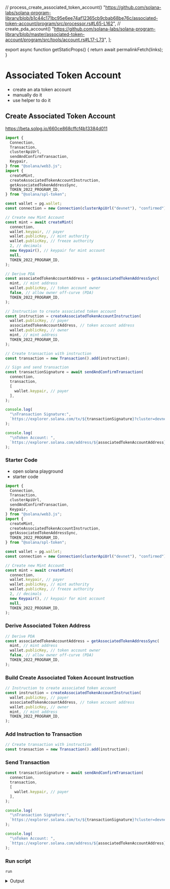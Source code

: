 
  // process_create_associated_token_account()
  "https://github.com/solana-labs/solana-program-library/blob/b1c44c171bc95e6ee74af12365cb9cbab68be76c/associated-token-account/program/src/processor.rs#L65-L162",
  // create_pda_account()
  "https://github.com/solana-labs/solana-program-library/blob/master/associated-token-account/program/src/tools/account.rs#L17-L73",
];

export async function getStaticProps() {
  return await permalinkFetch(links);
}

# Associated Token Account

- create an ata token account
- manually do it
- use helper to do it

## Create Associated Token Account

https://beta.solpg.io/660ce868cffcf4b13384d011

<Accordions >
<Accordion title="Final Code">

```ts filename="client.ts" copy
import {
  Connection,
  Transaction,
  clusterApiUrl,
  sendAndConfirmTransaction,
  Keypair,
} from "@solana/web3.js";
import {
  createMint,
  createAssociatedTokenAccountInstruction,
  getAssociatedTokenAddressSync,
  TOKEN_2022_PROGRAM_ID,
} from "@solana/spl-token";

const wallet = pg.wallet;
const connection = new Connection(clusterApiUrl("devnet"), "confirmed");

// Create new Mint Account
const mint = await createMint(
  connection,
  wallet.keypair, // payer
  wallet.publicKey, // mint authority
  wallet.publicKey, // freeze authority
  2, // decimals
  new Keypair(), // keypair for mint account
  null,
  TOKEN_2022_PROGRAM_ID,
);

// Derive PDA
const associatedTokenAccountAddress = getAssociatedTokenAddressSync(
  mint, // mint address
  wallet.publicKey, // token account owner
  false, // allow owner off-curve (PDA)
  TOKEN_2022_PROGRAM_ID,
);

// Instruction to create associated token account
const instruction = createAssociatedTokenAccountInstruction(
  wallet.publicKey, // payer
  associatedTokenAccountAddress, // token account address
  wallet.publicKey, // owner
  mint, // mint address
  TOKEN_2022_PROGRAM_ID,
);

// Create transaction with instruction
const transaction = new Transaction().add(instruction);

// Sign and send transaction
const transactionSignature = await sendAndConfirmTransaction(
  connection,
  transaction,
  [
    wallet.keypair, // payer
  ],
);

console.log(
  "\nTransaction Signature:",
  `https://explorer.solana.com/tx/${transactionSignature}?cluster=devnet`,
);

console.log(
  "\nToken Account: ",
  `https://explorer.solana.com/address/${associatedTokenAccountAddress}?cluster=devnet`,
);
```

</Accordion>
</Accordions>

<Steps>

### Starter Code

- open solana playground
- starter code

```ts filename="client.ts" copy
import {
  Connection,
  Transaction,
  clusterApiUrl,
  sendAndConfirmTransaction,
  Keypair,
} from "@solana/web3.js";
import {
  createMint,
  createAssociatedTokenAccountInstruction,
  getAssociatedTokenAddressSync,
  TOKEN_2022_PROGRAM_ID,
} from "@solana/spl-token";

const wallet = pg.wallet;
const connection = new Connection(clusterApiUrl("devnet"), "confirmed");

// Create new Mint Account
const mint = await createMint(
  connection,
  wallet.keypair, // payer
  wallet.publicKey, // mint authority
  wallet.publicKey, // freeze authority
  2, // decimals
  new Keypair(), // keypair for mint account
  null,
  TOKEN_2022_PROGRAM_ID,
);
```

### Derive Associated Token Address

```ts filename="client.ts" copy
// Derive PDA
const associatedTokenAccountAddress = getAssociatedTokenAddressSync(
  mint, // mint address
  wallet.publicKey, // token account owner
  false, // allow owner off-curve (PDA)
  TOKEN_2022_PROGRAM_ID,
);
```

### Build Create Associated Token Account Instruction

```ts filename="client.ts" copy
// Instruction to create associated token account
const instruction = createAssociatedTokenAccountInstruction(
  wallet.publicKey, // payer
  associatedTokenAccountAddress, // token account address
  wallet.publicKey, // owner
  mint, // mint address
  TOKEN_2022_PROGRAM_ID,
);
```

### Add Instruction to Transaction

```ts filename="client.ts" copy
// Create transaction with instruction
const transaction = new Transaction().add(instruction);
```

### Send Transaction

```ts filename="client.ts" copy
const transactionSignature = await sendAndConfirmTransaction(
  connection,
  transaction,
  [
    wallet.keypair, // payer
  ],
);
```

```ts filename="client.ts" copy
console.log(
  "\nTransaction Signature:",
  `https://explorer.solana.com/tx/${transactionSignature}?cluster=devnet`,
);

console.log(
  "\nToken Account: ",
  `https://explorer.solana.com/address/${associatedTokenAccountAddress}?cluster=devnet`,
);
```

### Run script

```shell filename="Terminal" copy
run
```

<details>
<summary>Output</summary>

```bash
Running client...
  client.ts:

Transaction Signature: https://explorer.solana.com/tx/hi7bbn11SMX9RRc82QUG72FhCxWRpx8h5U5gxsKPc4LmToYMe5hhcmXi6gyNd81s4a532jWQ51Rq8JXf6aWVL2P?cluster=devnet

Token Account:  https://explorer.solana.com/address/4iCdCKzXrSZTmtZ1FMHvU3owWcy1fwyYHYzw9BnpN745?cluster=devnet
```

</details>

</Steps>

<Accordions >
<Accordion title="Source Code - Create Associated Token Account Instruction">

<RemoteCodeblock permalink={links[0]} />

<RemoteCodeblock permalink={links[1]} />

</Accordion>
</Accordions>

